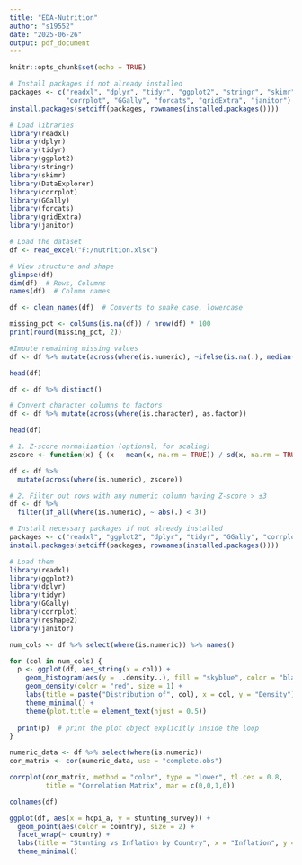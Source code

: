```yaml
---
title: "EDA-Nutrition"
author: "s19552"
date: "2025-06-26"
output: pdf_document
---
```


```r
knitr::opts_chunk$set(echo = TRUE)
```


```r
# Install packages if not already installed
packages <- c("readxl", "dplyr", "tidyr", "ggplot2", "stringr", "skimr", "DataExplorer", 
              "corrplot", "GGally", "forcats", "gridExtra", "janitor")
install.packages(setdiff(packages, rownames(installed.packages())))

# Load libraries
library(readxl)
library(dplyr)
library(tidyr)
library(ggplot2)
library(stringr)
library(skimr)
library(DataExplorer)
library(corrplot)
library(GGally)
library(forcats)
library(gridExtra)
library(janitor)

```

```r
# Load the dataset
df <- read_excel("F:/nutrition.xlsx")

# View structure and shape
glimpse(df)
dim(df)  # Rows, Columns
names(df)  # Column names

```
```r
df <- clean_names(df)  # Converts to snake_case, lowercase

```


```r
missing_pct <- colSums(is.na(df)) / nrow(df) * 100
print(round(missing_pct, 2))
```

```r
#Impute remaining missing values
df <- df %>% mutate(across(where(is.numeric), ~ifelse(is.na(.), median(., na.rm = TRUE), .)))

```

```r
head(df)
```
```r
df <- df %>% distinct()

```

```r
# Convert character columns to factors
df <- df %>% mutate(across(where(is.character), as.factor))

```

```r
head(df)
```

```r
# 1. Z-score normalization (optional, for scaling)
zscore <- function(x) { (x - mean(x, na.rm = TRUE)) / sd(x, na.rm = TRUE) }

df <- df %>%
  mutate(across(where(is.numeric), zscore))

# 2. Filter out rows with any numeric column having Z-score > ±3
df <- df %>%
  filter(if_all(where(is.numeric), ~ abs(.) < 3))

```


```r
# Install necessary packages if not already installed
packages <- c("readxl", "ggplot2", "dplyr", "tidyr", "GGally", "corrplot", "reshape2", "janitor")
install.packages(setdiff(packages, rownames(installed.packages())))

# Load them
library(readxl)
library(ggplot2)
library(dplyr)
library(tidyr)
library(GGally)
library(corrplot)
library(reshape2)
library(janitor)

```

```r
num_cols <- df %>% select(where(is.numeric)) %>% names()

for (col in num_cols) {
  p <- ggplot(df, aes_string(x = col)) +
    geom_histogram(aes(y = ..density..), fill = "skyblue", color = "black", bins = 30) +
    geom_density(color = "red", size = 1) +
    labs(title = paste("Distribution of", col), x = col, y = "Density") +
    theme_minimal() +
    theme(plot.title = element_text(hjust = 0.5))
  
  print(p)  # print the plot object explicitly inside the loop
}


```

```r
numeric_data <- df %>% select(where(is.numeric))
cor_matrix <- cor(numeric_data, use = "complete.obs")

corrplot(cor_matrix, method = "color", type = "lower", tl.cex = 0.8,
         title = "Correlation Matrix", mar = c(0,0,1,0))

```




```r
colnames(df)
```


```r
ggplot(df, aes(x = hcpi_a, y = stunting_survey)) +
  geom_point(aes(color = country), size = 2) +
  facet_wrap(~ country) +
  labs(title = "Stunting vs Inflation by Country", x = "Inflation", y = "Stunting (%)") +
  theme_minimal()

```

